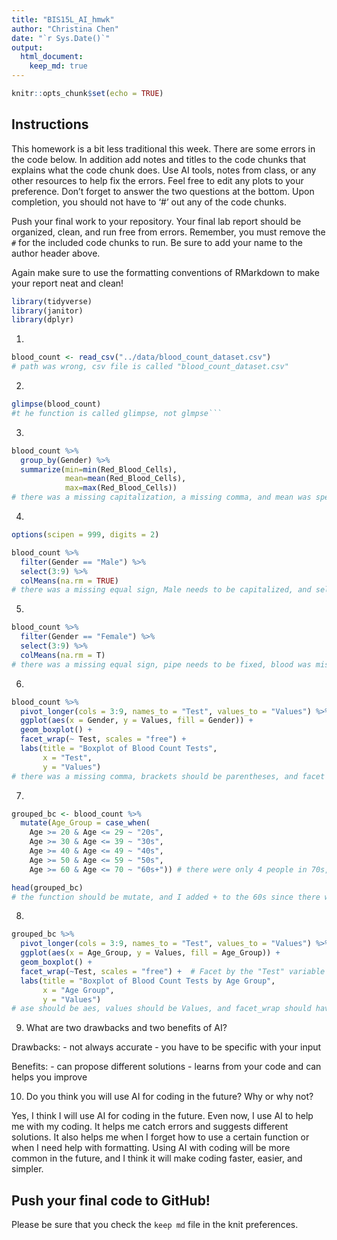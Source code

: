 ```yaml
---
title: "BIS15L_AI_hmwk"
author: "Christina Chen"
date: "`r Sys.Date()`"
output: 
  html_document: 
    keep_md: true
---
```


```r
knitr::opts_chunk$set(echo = TRUE)
```

## Instructions
This homework is a bit less traditional this week. There are some errors in the code below. In addition add notes and titles to the code chunks that explains what the code chunk does. Use AI tools, notes from class, or any other resources to help fix the errors. Feel free to edit any plots to your preference. Don't forget to answer the two questions at the bottom. Upon completion, you should not have to '#' out any of the code chunks.

Push your final work to your repository. Your final lab report should be organized, clean, and run free from errors. Remember, you must remove the `#` for the included code chunks to run. Be sure to add your name to the author header above.   

Again make sure to use the formatting conventions of RMarkdown to make your report neat and clean!  


```r
library(tidyverse)
library(janitor)
library(dplyr)
```


1.
```r
blood_count <- read_csv("../data/blood_count_dataset.csv")
# path was wrong, csv file is called "blood_count_dataset.csv"
```

2. 
```r
glimpse(blood_count)
#t he function is called glimpse, not glmpse```
```

3. 
```r
blood_count %>% 
  group_by(Gender) %>% 
  summarize(min=min(Red_Blood_Cells),
            mean=mean(Red_Blood_Cells),
            max=max(Red_Blood_Cells))
# there was a missing capitalization, a missing comma, and mean was spelled wrong
```


4. 
```r
options(scipen = 999, digits = 2)

blood_count %>% 
  filter(Gender == "Male") %>%
  select(3:9) %>%
  colMeans(na.rm = TRUE)
# there was a missing equal sign, Male needs to be capitalized, and select should be a function
```

5. 
```r
blood_count %>% 
  filter(Gender == "Female") %>%
  select(3:9) %>%
  colMeans(na.rm = T)
# there was a missing equal sign, pipe needs to be fixed, blood was misspelled, and select should be a function
```


6. 
```r
blood_count %>% 
  pivot_longer(cols = 3:9, names_to = "Test", values_to = "Values") %>%
  ggplot(aes(x = Gender, y = Values, fill = Gender)) +
  geom_boxplot() +
  facet_wrap(~ Test, scales = "free") +
  labs(title = "Boxplot of Blood Count Tests",
       x = "Test",
       y = "Values")
# there was a missing comma, brackets should be parentheses, and facet should be facet_wrap, and a plus is missing
```

7. 
```r
grouped_bc <- blood_count %>%
  mutate(Age_Group = case_when(
    Age >= 20 & Age <= 29 ~ "20s",
    Age >= 30 & Age <= 39 ~ "30s",
    Age >= 40 & Age <= 49 ~ "40s",
    Age >= 50 & Age <= 59 ~ "50s",
    Age >= 60 & Age <= 70 ~ "60s+")) # there were only 4 people in 70s, so I combined it with 60s

head(grouped_bc)
# the function should be mutate, and I added + to the 60s since there were 4 people in their 70s
```

8. 
```r
grouped_bc %>%
  pivot_longer(cols = 3:9, names_to = "Test", values_to = "Values") %>%
  ggplot(aes(x = Age_Group, y = Values, fill = Age_Group)) +
  geom_boxplot() +
  facet_wrap(~Test, scales = "free") +  # Facet by the "Test" variable
  labs(title = "Boxplot of Blood Count Tests by Age Group",
       x = "Age Group",
       y = "Values")
# ase should be aes, values should be Values, and facet_wrap should have a ~, and data should be grouped_bc
```
9. What are two drawbacks and two benefits of AI?

Drawbacks:
- not always accurate
- you have to be specific with your input

Benefits:
- can propose different solutions
- learns from your code and can helps you improve

10. Do you think you will use AI for coding in the future? Why or why not?

Yes, I think I will use AI for coding in the future. Even now, I use AI to help me with my coding. It helps me catch errors and suggests different solutions. It also helps me when I forget how to use a certain function or when I need help with formatting. Using AI with coding will be more common in the future, and I think it will make coding faster, easier, and simpler.

## Push your final code to GitHub!
Please be sure that you check the `keep md` file in the knit preferences. 